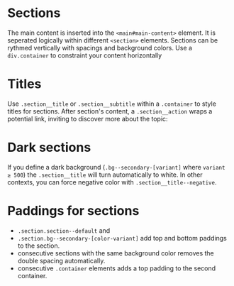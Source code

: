 
<Meta of={SectionsStories} />

# Sections

The main content is inserted into the `<main#main-content>` element. It is seperated logically within different `<section>` elements. Sections can be rythmed vertically with spacings and background colors. Use a `div.container` to constraint your content horizontally

<Canvas of={SectionsStories.MainContentExample} />

# Titles

Use `.section__title` or `.section__subtitle` within a `.container` to style titles for sections.
After section's content, a `.section__action` wraps a potential link, inviting to discover more about the topic:

<Canvas of={SectionsStories.Titles} />

# Dark sections

If you define a dark background (`.bg--secondary-[variant]` where `variant ≥ 500`) the `.section__title` will turn automatically to white. In other contexts, you can force negative color with `.section__title--negative`.

<Canvas of={SectionsStories.DarkSections} />

# Paddings for sections

- `.section.section--default` and
- `.section.bg--secondary-[color-variant]` add top and bottom paddings to the section.
- consecutive sections with the same background color removes the double spacing automatically.
- consecutive `.container` elements adds a top padding to the second container.

<Canvas of={SectionsStories.Paddings} />
